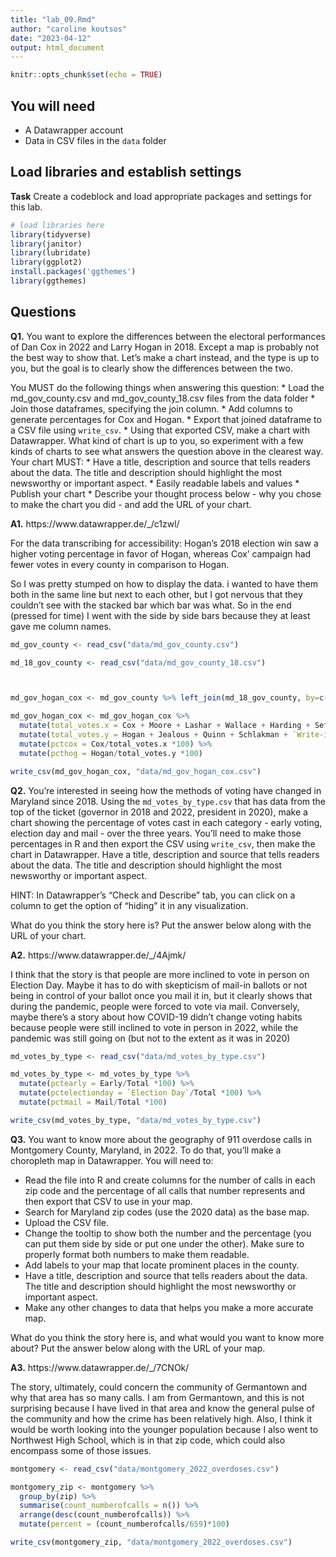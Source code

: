 ```yaml
---
title: "lab_09.Rmd"
author: "caroline koutsos"
date: "2023-04-12"
output: html_document
---
```


```r
knitr::opts_chunk$set(echo = TRUE)
```

## You will need

* A Datawrapper account
* Data in CSV files in the `data` folder

## Load libraries and establish settings

**Task** Create a codeblock and load appropriate packages and settings for this lab.

```r
# load libraries here
library(tidyverse)
library(janitor)
library(lubridate)
library(ggplot2)
install.packages('ggthemes')
library(ggthemes)
```

## Questions

**Q1.** You want to explore the differences between the electoral performances of Dan Cox in 2022 and Larry Hogan in 2018. Except a map is probably not the best way to show that. Let's make a chart instead, and the type is up to you, but the goal is to clearly show the differences between the two.

You MUST do the following things when answering this question:
* Load the md_gov_county.csv and md_gov_county_18.csv files from the data folder
* Join those dataframes, specifying the join column. 
* Add columns to generate percentages for Cox and Hogan.
* Export that joined dataframe to a CSV file using `write_csv`.
* Using that exported CSV, make a chart with Datawrapper. What kind of chart is up to you, so experiment with a few kinds of charts to see what answers the question above in the clearest way. Your chart MUST:
  * Have a title, description and source that tells readers about the data. The title and description should highlight the most newsworthy or important aspect.
  * Easily readable labels and values
* Publish your chart
* Describe your thought process below - why you chose to make the chart you did - and add the URL of your chart.

**A1.** https://www.datawrapper.de/_/c1zwl/

For the data transcribing for accessibility: Hogan's 2018 election win saw a higher voting percentage in favor of Hogan, whereas Cox' campaign had fewer votes in every county in comparison to Hogan.

So I was pretty stumped on how to display the data. i wanted to have them both in the same line but next to each other, but I got nervous that they couldn't see with the stacked bar which bar was what. So in the end (pressed for time) I went with the side by side bars because they at least gave me column names. 

```r
md_gov_county <- read_csv("data/md_gov_county.csv")

md_18_gov_county <- read_csv("data/md_gov_county_18.csv")



md_gov_hogan_cox <- md_gov_county %>% left_join(md_18_gov_county, by=c('GEOID'))

md_gov_hogan_cox <- md_gov_hogan_cox %>%
  mutate(total_votes.x = Cox + Moore + Lashar + Wallace + Harding + Sefcik + `Write-ins.x`) %>%
  mutate(total_votes.y = Hogan + Jealous + Quinn + Schlakman + `Write-ins.y`) %>%
  mutate(pctcox = Cox/total_votes.x *100) %>%
  mutate(pcthog = Hogan/total_votes.y *100)

write_csv(md_gov_hogan_cox, "data/md_gov_hogan_cox.csv")
```

**Q2.** You're interested in seeing how the methods of voting have changed in Maryland since 2018. Using the `md_votes_by_type.csv` that has data from the top of the ticket (governor in 2018 and 2022, president in 2020), make a chart showing the percentage of votes cast in each category - early voting, election day and mail - over the three years. You'll need to make those percentages in R and then export the CSV using `write_csv`, then make the chart in Datawrapper. Have a title, description and source that tells readers about the data. The title and description should highlight the most newsworthy or important aspect.

HINT: In Datawrapper's "Check and Describe" tab, you can click on a column to get the option of "hiding" it in any visualization.

What do you think the story here is? Put the answer below along with the URL of your chart.

**A2.** https://www.datawrapper.de/_/4Ajmk/

I think that the story is that people are more inclined to vote in person on Election Day. Maybe it has to do with skepticism of mail-in ballots or not being in control of your ballot once you mail it in, but it clearly shows that during the pandemic, people were forced to vote via mail. Conversely, maybe there's a story about how COVID-19 didn't change voting habits because people were still inclined to vote in person in 2022, while the pandemic was still going on (but not to the extent as it was in 2020)

```r
md_votes_by_type <- read_csv("data/md_votes_by_type.csv")

md_votes_by_type <- md_votes_by_type %>%
  mutate(pctearly = Early/Total *100) %>%
  mutate(pctelectionday = `Election Day`/Total *100) %>%
  mutate(pctmail = Mail/Total *100)

write_csv(md_votes_by_type, "data/md_votes_by_type.csv")
```


**Q3.** You want to know more about the geography of 911 overdose calls in Montgomery County, Maryland, in 2022. To do that, you'll make a choropleth map in Datawrapper. You will need to:

* Read the file into R and create columns for the number of calls in each zip code and the percentage of all calls that number represents and then export that CSV to use in your map.
* Search for Maryland zip codes (use the 2020 data) as the base map.
* Upload the CSV file.
* Change the tooltip to show both the number and the percentage (you can put them side by side or put one under the other). Make sure to properly format both numbers to make them readable.
* Add labels to your map that locate prominent places in the county.
* Have a title, description and source that tells readers about the data. The title and description should highlight the most newsworthy or important aspect.
* Make any other changes to data that helps you make a more accurate map.

What do you think the story here is, and what would you want to know more about? Put the answer below along with the URL of your map.

**A3.** https://www.datawrapper.de/_/7CNOk/

The story, ultimately, could concern the community of Germantown and why that area has so many calls. I am from Germantown, and this is not surprising because I have lived in that area and know the general pulse of the community and how the crime has been relatively high. Also, I think it would be worth looking into the younger population because I also went to Northwest High School, which is in that zip code, which could also encompass some of those issues. 

```r
montgomery <- read_csv("data/montgomery_2022_overdoses.csv")

montgomery_zip <- montgomery %>%
  group_by(zip) %>%
  summarise(count_numberofcalls = n()) %>%
  arrange(desc(count_numberofcalls)) %>%
  mutate(percent = (count_numberofcalls/659)*100)

write_csv(montgomery_zip, "data/montgomery_2022_overdoses.csv")
```
